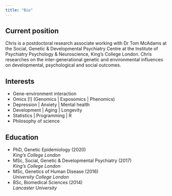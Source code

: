 ```yaml
---
title: "Bio"
---
```


## Current position

Chris is a postdoctoral research associate working with Dr Tom McAdams at the Social, Genetic & Developmental Psychiatry Centre at the Institute of Psychiatry Psychology & Neuroscience, King's College London. Chris researches on the inter-generational genetic and environmental influences on developmental, psychological and social outcomes.

## Interests

-   Gene-environment interaction
-   Omics \[!\] (Genomics \| Exposomics \| Phenomics)
-   Depression \| Anxiety \| Mental health
-   Development \| Aging \| Longevity
-   Statistics \| Programming \| R
-   Philosophy of science

## Education

-   PhD, Genetic Epidemiology (2020)\
    *King's College London*
-   MSc, Social, Genetic & Developmental Psychiatry (2017)\
    *King's College London*
-   MSc, Genetics of Human Disease (2016)\
    *University College London*
-   BSc, Biomedical Sciences (2014)\
    *Lancaster University*
